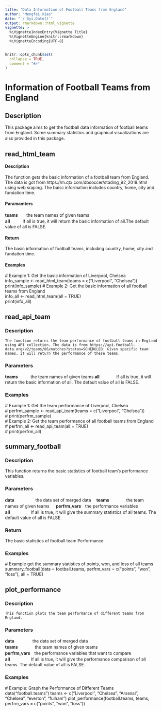 ```yaml
---
title: "Data Information of Football Teams from England"
author: "Mengfei Xiao"
date: "`r Sys.Date()`"
output: rmarkdown::html_vignette
vignette: >
  %\VignetteIndexEntry{Vignette Title}
  %\VignetteEngine{knitr::rmarkdown}
  %\VignetteEncoding{UTF-8}
---
```


```r
knitr::opts_chunk$set(
  collapse = TRUE,
  comment = "#>"
)
```

# Information of Football Teams from England


## **Description**

  This package aims to get the football data information of football teams from England. Some summary statistics and graphical visualizations are also provided in this package.　



## **read_html_team** 

#### Description 
  The function gets the basic information of a football team from England. The data is got from https://m.qtx.com/dbsoccer/stading_92_2018.html using web sraping. The baisc information includes country, home, city and fundation time.  

#### Paramamters 
**teams**　　the team names of given teams  
**all**　　　If all is true, it will return the basic information of all.The default value
of all is FALSE.  

#### **Return**
The basic information of football teams, including country, home, city and fundation time.  

#### **Examples**
\# Example 1: Get the basic information of Liverpool, Chelsea  
info_sample <- read_html_team(teams = c("Liverpool", "Chelsea"))  
print(info_sample)
\# Example 2: Get the basic information of all football teams from England  
info_all <- read_html_team(all = TRUE)  
print(info_all)  



## **read_api_team**

### **Description**
    The function returns the team performance of football teams in England using API collection. The data is from https://api.football-data.org/v2/teams/86/matches?status=SCHEDULED. Given specific team names, it will return the performance of these teams.  

### **Parameters**
**teams**　　　the team names of given teams 
**all**　　　　If all is true, it will return the basic information of all.
The default value of all is FALSE. 

### **Examples**
\# Example 1: Get the team performance of Liverpool, Chelsea  
\# perfrm_sample <- read_api_team(teams = c("Liverpool", "Chelsea"))  
\# print(perfrm_sample)  
\# Example 2: Get the team performance of all football teams from England  
\# perfrm_all <- read_api_team(all = TRUE)  
\# print(perfrm_all)



## **summary_football**

### **Description** 
  This function returns the basic statistics of football team's performance variables. 
  
### **Parameters**
**data**　　　　　the data set of merged data　
**teams**　　　　the team names of given teams  　
**perfrm_vars**　the performance variables  
**all**　　　　　If all is true, it will give the summary statistics of all teams.
The default value of all is FALSE.  

### **Return**
  The basic statistics of football team Performance  

### **Examples**
\# Example get the summary statistics of points, won, and loss of all teams
summary_football(data = football.teams, perfrm_vars = c("points", "won", "loss"), all = TRUE)



## **plot_performance**

### **Description**
    This function plots the team performance of different teams from England.  

### **Parameters**
**data**　　　　 the data set of merged data  
**teams**　　　　the team names of given teams  
**perfrm_vars**　the performance variables that want to compare  
**all**　　　　　If all is true, it will give the performance comparison of all teams.
The default value of all is FALSE.

### **Examples**
\# Example: Graph the Performance of Different Teams  
data("football.teams")
teams <- c("Liverpool", "Chelsea", "Arsenal", "Chelsea", "everton", "fulham")
plot_performance(football.teams, teams, perfrm_vars = c("points", "won", "loss"))


